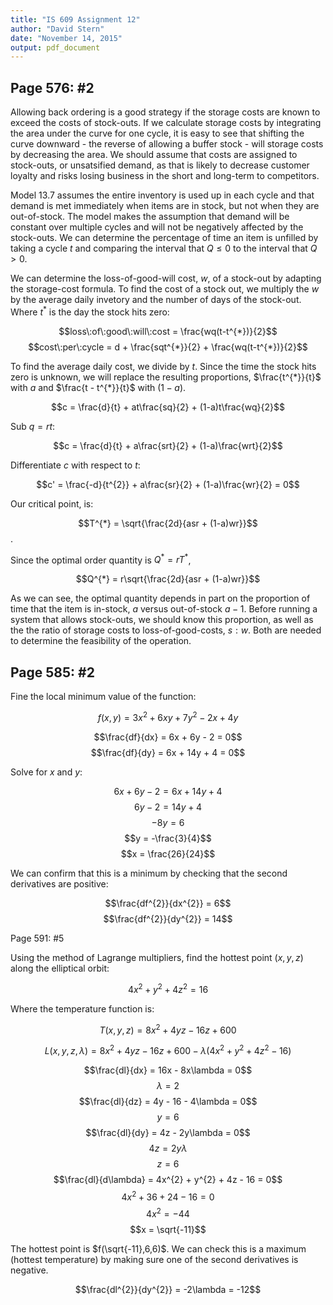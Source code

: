 ```yaml
---
title: "IS 609 Assignment 12"
author: "David Stern"
date: "November 14, 2015"
output: pdf_document
---
```


Page 576: #2
------------

Allowing back ordering is a good strategy if the storage costs are known to exceed the costs of stock-outs. If we calculate storage costs by integrating the area under the curve for one cycle, it is easy to see that shifting the curve downward - the reverse of allowing a buffer stock - will storage costs by decreasing the area. We should assume that costs are assigned to stock-outs, or unsatsified demand, as that is likely to decrease customer loyalty and risks losing business in the short and long-term to competitors. 

Model 13.7 assumes the entire inventory is used up in each cycle and that demand is met immediately when items are in stock, but not when they are out-of-stock. The model makes the assumption that demand will be constant over multiple cycles and will not be negatively affected by the stock-outs. We can determine the percentage of time an item is unfilled by taking a cycle $t$ and comparing the interval that $Q \leq 0$ to the interval that $Q > 0$. 

We can determine the loss-of-good-will cost, $w$, of a stock-out by adapting the storage-cost formula. To find the cost of a stock out, we multiply the $w$ by the average daily invetory and the number of days of the stock-out. Where $t^{*}$ is the day the stock hits zero:

$$loss\:of\:good\:will\:cost = \frac{wq(t-t^{*})}{2}$$
$$cost\:per\:cycle = d + \frac{sqt^{*}}{2} + \frac{wq(t-t^{*})}{2}$$

To find the average daily cost, we divide by $t$. Since the time the stock hits zero is unknown, we will replace the resulting proportions, $\frac{t^{*}}{t}$ with $a$ and $\frac{t - t^{*}}{t}$ with $(1 - a)$.

$$c = \frac{d}{t} + at\frac{sq}{2} + (1-a)t\frac{wq}{2}$$

Sub $q = rt$:

$$c = \frac{d}{t} + a\frac{srt}{2} + (1-a)\frac{wrt}{2}$$

Differentiate $c$ with respect to $t$:

$$c' = \frac{-d}{t^{2}} + a\frac{sr}{2} + (1-a)\frac{wr}{2} = 0$$

Our critical point, is: 

$$T^{*} = \sqrt{\frac{2d}{asr + (1-a)wr}}$$.

Since the optimal order quantity is $Q^{*} = rT^{*}$,

$$Q^{*} = r\sqrt{\frac{2d}{asr + (1-a)wr}}$$

As we can see, the optimal quantity depends in part on the proportion of time that the item is in-stock, $a$ versus out-of-stock $a-1$. Before running a system that allows stock-outs, we should know this proportion, as well as the the ratio of storage costs to loss-of-good-costs, $s:w$. Both are needed to determine the feasibility of the operation.
   
Page 585: #2
------------

Fine the local minimum value of the function:

$$f(x,y) = 3x^{2} + 6xy + 7y^{2} - 2x + 4y$$

$$\frac{df}{dx} = 6x + 6y - 2 = 0$$
$$\frac{df}{dy} = 6x + 14y + 4 = 0$$

Solve for $x$ and $y$:

$$6x + 6y - 2 = 6x + 14y + 4$$
$$6y - 2 = 14y + 4$$
$$-8y = 6$$
$$y = -\frac{3}{4}$$
$$x = \frac{26}{24}$$

We can confirm that this is a minimum by checking that the second derivatives are positive:

$$\frac{df^{2}}{dx^{2}} = 6$$
$$\frac{df^{2}}{dy^{2}} = 14$$

Page 591: #5

Using the method of Lagrange multipliers, find the hottest point $(x,y,z)$ along the elliptical orbit:

$$4x^{2} + y^{2} + 4z^{2} = 16$$

Where the temperature function is:

$$T(x,y,z) = 8x^{2} + 4yz - 16z + 600$$ 

$$L(x,y,z,\lambda) = 8x^{2} + 4yz - 16z + 600 -\lambda(4x^{2} + y^{2} + 4z^{2} - 16)$$

$$\frac{dl}{dx} = 16x - 8x\lambda = 0$$
$$\lambda = 2$$
$$\frac{dl}{dz} = 4y - 16 - 4\lambda = 0$$
$$y = 6$$
$$\frac{dl}{dy} = 4z - 2y\lambda = 0$$
$$4z = 2y\lambda$$
$$z = 6$$
$$\frac{dl}{d\lambda} = 4x^{2} + y^{2} + 4z - 16 = 0$$
$$4x^{2} + 36 + 24 - 16 = 0$$
$$4x^{2} = -44$$
$$x = \sqrt{-11}$$

The hottest point is $f(\sqrt{-11},6,6)$. We can check this is a maximum (hottest temperature) by making sure one of the second derivatives is negative.

$$\frac{dl^{2}}{dy^{2}} = -2\lambda = -12$$